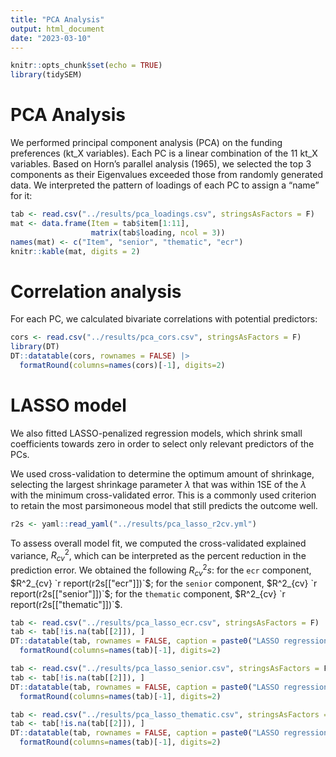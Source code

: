 ```yaml
---
title: "PCA Analysis"
output: html_document
date: "2023-03-10"
---
```


```r
knitr::opts_chunk$set(echo = TRUE)
library(tidySEM)
```

# PCA Analysis

We performed principal component analysis (PCA) on the funding preferences (kt_X variables).
Each PC is a linear combination of the 11 kt_X variables.
Based on Horn's parallel analysis (1965), we selected the top 3 components as their Eigenvalues exceeded those from randomly generated data.
We interpreted the pattern of loadings of each PC to assign a “name” for it:

```r
tab <- read.csv("../results/pca_loadings.csv", stringsAsFactors = F)
mat <- data.frame(Item = tab$item[1:11],
                  matrix(tab$loading, ncol = 3))
names(mat) <- c("Item", "senior", "thematic", "ecr")
knitr::kable(mat, digits = 2)
```
# Correlation analysis

For each PC, we calculated bivariate correlations with potential predictors:

```r
cors <- read.csv("../results/pca_cors.csv", stringsAsFactors = F)
library(DT)
DT::datatable(cors, rownames = FALSE) |>
  formatRound(columns=names(cors)[-1], digits=2)
```
# LASSO model

We also fitted LASSO-penalized regression models,
which shrink small coefficients towards zero in order to select only relevant predictors of the PCs.

We used cross-validation to determine the optimum amount of shrinkage, selecting the largest shrinkage parameter $\lambda$ that was within 1SE of the $\lambda$ with the minimum cross-validated error.
This is a commonly used criterion to retain the most parsimoneous model that still predicts the outcome well.

```r
r2s <- yaml::read_yaml("../results/pca_lasso_r2cv.yml")
```

To assess overall model fit, we computed the cross-validated explained variance, $R^2_{cv}$, which can be interpreted as the percent reduction in the prediction error.
We obtained the following $R^2_{cv}s$: 
for the `ecr` component, $R^2_{cv} `r report(r2s[["ecr"]])`$;
for the `senior` component, $R^2_{cv} `r report(r2s[["senior"]])`$;
for the `thematic` component, $R^2_{cv} `r report(r2s[["thematic"]])`$.

```r
tab <- read.csv("../results/pca_lasso_ecr.csv", stringsAsFactors = F)
tab <- tab[!is.na(tab[[2]]), ]
DT::datatable(tab, rownames = FALSE, caption = paste0("LASSO regression coefficients for the ECR principal component, R2 ", report(r2s$ecr))) |>
  formatRound(columns=names(tab)[-1], digits=2)
```
```r
tab <- read.csv("../results/pca_lasso_senior.csv", stringsAsFactors = F)
tab <- tab[!is.na(tab[[2]]), ]
DT::datatable(tab, rownames = FALSE, caption = paste0("LASSO regression coefficients for the senior principal component, R2 ", report(r2s$senior))) |>
  formatRound(columns=names(tab)[-1], digits=2)
```

```r
tab <- read.csv("../results/pca_lasso_thematic.csv", stringsAsFactors = F)
tab <- tab[!is.na(tab[[2]]), ]
DT::datatable(tab, rownames = FALSE, caption = paste0("LASSO regression coefficients for the senior principal component, R2 ", report(r2s$thematic))) |>
  formatRound(columns=names(tab)[-1], digits=2)
```

